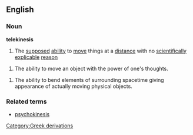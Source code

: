 ==English==
===Noun===
'''telekinesis'''
#The [[supposed]] [[ability]] to [[move]] things at a [[distance]] with no [[scientific]]ally [[explicable]] [[reason]]

#The ability to move an object with the power of one's thoughts.

#The ability to bend elements of surrounding spacetime giving appearance of actually moving physical objects.

===Related terms===
*[[psychokinesis]]
[[Category:Greek derivations]]